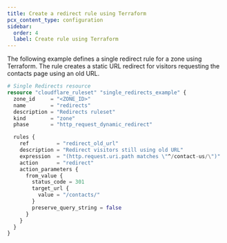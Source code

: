```yaml
---
title: Create a redirect rule using Terraform
pcx_content_type: configuration
sidebar:
  order: 4
  label: Create rule using Terraform
---
```



The following example defines a single redirect rule for a zone using Terraform. The rule creates a static URL redirect for visitors requesting the contacts page using an old URL.

```tf
# Single Redirects resource
resource "cloudflare_ruleset" "single_redirects_example" {
  zone_id     = "<ZONE_ID>"
  name        = "redirects"
  description = "Redirects ruleset"
  kind        = "zone"
  phase       = "http_request_dynamic_redirect"

  rules {
    ref         = "redirect_old_url"
    description = "Redirect visitors still using old URL"
    expression  = "(http.request.uri.path matches \"^/contact-us/\")"
    action      = "redirect"
    action_parameters {
      from_value {
        status_code = 301
        target_url {
          value = "/contacts/"
        }
        preserve_query_string = false
      }
    }
  }
}
```

<Render file="terraform-additional-resources" />
